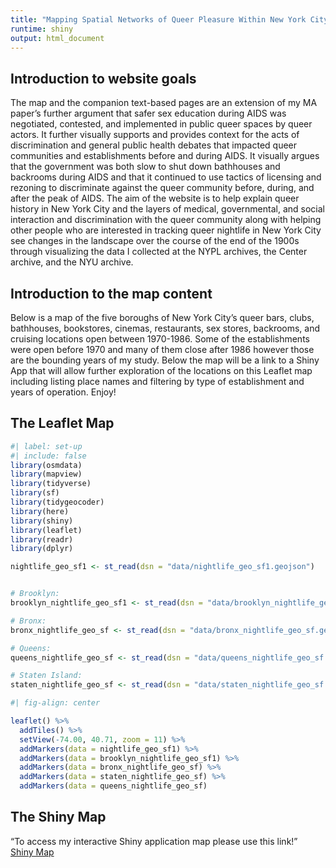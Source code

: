 ```yaml
---
title: "Mapping Spatial Networks of Queer Pleasure Within New York City"
runtime: shiny
output: html_document
---
```

## Introduction to website goals
The map and the companion text-based pages are an extension of my MA paper’s further 
argument that safer sex education during AIDS was negotiated, contested, and 
implemented in public queer spaces by queer actors. It further visually supports 
and provides context for the acts of discrimination and general public health 
debates that impacted queer communities and establishments before and during 
AIDS. It visually argues that the government was both slow to shut down 
bathhouses and backrooms during AIDS and that it continued to use tactics of 
licensing and rezoning to discriminate against the queer community before, 
during, and after the peak of AIDS. The aim of the website is to help
explain queer history in New York City and the layers of medical, governmental,
and social interaction and discrimination with the queer community along with 
helping other people who are interested in tracking queer nightlife in New York
City see changes in the landscape over the course of the end of the 1900s through
visualizing the data I collected at the NYPL archives, the Center archive, and the
NYU archive.

## Introduction to the map content
Below is a map of the five boroughs of New York City's queer bars, clubs, bathhouses, bookstores, cinemas, restaurants, sex stores, backrooms, and cruising locations open between 1970-1986. Some of the establishments were open before 1970 and many of them close after 1986 however those are the bounding years of my study. Below the map will be a link to a Shiny App that will allow further exploration of the locations on this Leaflet map including listing place names and filtering by type of establishment and years of operation. Enjoy!

## The Leaflet Map
```r
#| label: set-up
#| include: false
library(osmdata)
library(mapview)
library(tidyverse)
library(sf)
library(tidygeocoder)
library(here)
library(shiny)
library(leaflet)
library(readr)
library(dplyr)

nightlife_geo_sf1 <- st_read(dsn = "data/nightlife_geo_sf1.geojson")


# Brooklyn:
brooklyn_nightlife_geo_sf1 <- st_read(dsn = "data/brooklyn_nightlife_geo_sf1.geojson")

# Bronx:
bronx_nightlife_geo_sf <- st_read(dsn = "data/bronx_nightlife_geo_sf.geojson")

# Queens:
queens_nightlife_geo_sf <- st_read(dsn = "data/queens_nightlife_geo_sf.geojson")

# Staten Island:
staten_nightlife_geo_sf <- st_read(dsn = "data/staten_nightlife_geo_sf.geojson")
```

```r
#| fig-align: center

leaflet() %>%
  addTiles() %>%
  setView(-74.00, 40.71, zoom = 11) %>%
  addMarkers(data = nightlife_geo_sf1) %>%  
  addMarkers(data = brooklyn_nightlife_geo_sf1) %>%
  addMarkers(data = bronx_nightlife_geo_sf) %>%
  addMarkers(data = staten_nightlife_geo_sf) %>%
  addMarkers(data = queens_nightlife_geo_sf)
```


## The Shiny Map

 "To access my interactive Shiny application map please use this link!"  
 [Shiny Map](https://kylieedington.shinyapps.io/nightlife/)

 
```

```

